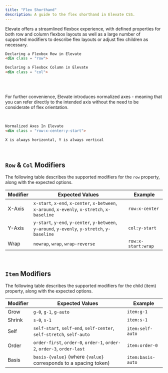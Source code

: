 ```yaml
---
title: "Flex Shorthand"
description: A guide to the flex shorthand in Elevate CSS.
---
```


Elevate offers a streamlined flexbox experience, with defined properties
for both row and column flexbox layouts as well as a large number of supported modifiers to describe
flex layouts or adjust flex children as necessary.

```html
Declaring a Flexbox Row in Elevate
<div class = "row">

Declaring a Flexbox Column in Elevate
<div class = "col">
```

<br/>
<br/>

For further convenience, Elevate introduces normalized axes - meaning that
you can refer directly to the intended axis without the need to be considerate of flex orientation.

<br/>

```html
Normalized Axes In Elevate
<div class = "row:x-center:y-start">

X is always horizontal, Y is always vertical
```

<br/>


## `Row` & `Col` Modifiers

The following table describes the supported modifiers for the `row` property, along with the expected options.

| **Modifier**   | **Expected Values**                                                | **Example** |
|---------------------|-----------------------------------------------------------|-------------|
| X-Axis              | `x-start`, `x-end`, `x-center`, `x-between`, `x-around`, `x-evenly`, `x-stretch`, `x-baseline`| `row:x-center` |
| Y-Axis              | `y-start`, `y-end`, `y-center`, `y-between`, `y-around`, `y-evenly`, `y-stretch`, `y-baseline` | `col:y-start`|
| Wrap                | `nowrap`, `wrap`, `wrap-reverse`                            | `row:x-start:wrap`|

<br/>

## `Item` Modifiers

The following table describes the supported modifiers for the child (item) property, along with the expected options.

| **Modifier**   | **Expected Values**                                                | **Example** |
|---------------------|-----------------------------------------------------------| ---------- |
| Grow                | `g-0`, `g-1`, `g-auto`                                    | `item:g-1`        |
| Shrink              | `s-0`, `s-1`                                              | `item:s-1`        |
| Self                | `self-start`, `self-end`, `self-center`, `self-stretch`, `self-auto` | `item:self-auto`  |
| Order               | `order-first`, `order-0`, `order-1`, `order-2`, `order-3`, `order-last` | `item:order-0`   |
| Basis               | `basis-{value}` (where `{value}` corresponds to a spacing token) | `item:basis-auto` |

